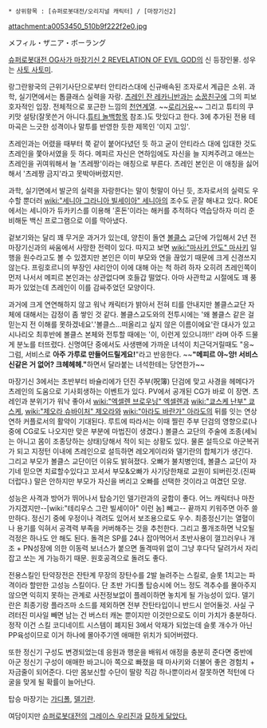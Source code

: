  * 상위항목 : [슈퍼로봇대전/오리지널 캐릭터] / [마장기신2]
attachment:a0053450_510b9f222f2e0.jpg

メフィル・ザニア・ボーラング

[[슈퍼로봇대전 OG사가 마장기신 2 REVELATION OF EVIL GOD]]의 신 등장인물. 성우는 [[사토 사토미]].

랑그란왕국의 근위기사단으로부터 안티라스대에 신규배속된 조자로서 계급은 소위. 과학, 실기면에서는 톱클래스 실력을 자랑. [[츠레인 잔 레카니반]]과는 [[소꿉친구]]에 그의 피보호자적인 입장. 전체적으로 포근한 느낌의 [[천연]]계열. ~~[[로리거유]]~~ 그리고 튜티의 쿠키맛 설탕(잘못쓴거 아니다.[[튜티 놀백]]항목 참조.)도 맛있다고 한다. 3에 추가된 전용 테마곡은 느긋한 성격이나 말투를 반영한 듯한 제목인 '이지 고잉'.

츠레인과는 어렸을 때부터 쭉 같이 붙어다녔던 듯 하고 굳이 안티라스 대에 입대한 것도 츠레인을 쫓아서였을 듯 하다. 메피르 자신은 연하임에도 자신을 늘 지켜주려고 애쓰는 츠레인을 귀여워해서 늘 '츠레짱'이라는 애칭으로 부른다. 츠레인 본인은 이 애칭을 싫어해서 '츠레짱 금지'라고 못박아버렸지만.

과학, 실기면에서 발군의 실력을 자랑한다는 말이 헛말이 아닌 듯, 조자로서의 실력도 우수할 뿐더러 [[wiki:"세니아 그라니아 빌세이아" 세니아]]의 조수도 곧잘 해내고 있다. ROE에서는 세니아가 듀카키스를 이용해 '혼돈'이라는 해커를 추적하다 역습당하자 미리 준비해둔 백신 프로그램으로 이를 막아냈다.  

겉보기와는 달리 꽤 무거운 과거가 있는데, 양친이 돌연 [[볼클스]] 교단에 가입해서 2년 전 마장기신과의 싸움에서 사망한 전력이 있다. 따지고 보면 [[wiki:"마사키 안도" 마사키]] 일행을 원수라고도 볼 수 있겠지만 본인은 이미 부모와 연을 끊었기 때문에 크게 신경쓰지 않는다. 프링호르니의 부장인 샤리안이 이에 대해 아는 척 하려 하자 오히려 츠레인쪽이 먼저 나서서 메피르 본인과는 상관없다며 호들갑 떨었다. 아마 사관학교 시절에도 꽤 풍파가 있었는데 츠레인이 이를 감싸주었던 모양이다.

과거에 크게 연연해하지 않고 워낙 캐릭터가 밝아서 전혀 티를 안내지만 볼클스교단 자체에 대해서는 감정이 좀 쌓인 것 같다. 볼클스교도와의 전투시에는 '왜 볼클스 같은 걸 믿는지 전 이해를 못하겠네요'.'볼클스...떠올리고 싶지 않은 이름이에요'란 대사가 있고 시나리오 최후반에 볼클스 본체와 전투할 때에는 '이, 이런게 있으니까!!' 라며 아주 드물게 분노를 터뜨렸다. 신명여단 중에서도 사생팬에 가까운 녀석이 치근덕거릴때도 "응~ 그럼, 서비스로 '''아주 가루로 만들어드릴게요!'''"라고 반응한다. ~~'''"메피르 야~앙! 서비스 신같은 거 없어? 크헤헤헤."'''하면서 달라붙는 녀석한테는 당연한가~~

마장기신 3에서는 초반부터 바슐리에가 던진 주부(呪簿) 단검에 맞고 사경을 헤메다가 츠레인의 도움으로 기사회생하는 이벤트가 있다. PV에서 공개된 CG가 바로 이 장면.  츠레인과 분위기가 워낙 좋아서 [[wiki:"엑셀렌 브로우닝" 엑셀렌]]과 [[wiki:"쿄스케 난부" 쿄스케]], [[wiki:"제오라 슈바이처" 제오라]]와 [[wiki:"아라도 바란가" 아라도]]의 뒤를 잇는 연상연하 커플로서의 활약이 기대된다. 루트에 따라서는 이때 찔린 주부 단검의 영향으로(나중에 CG로도 나오지만 맞은 부분에 마법진이 생겼다.) 볼클스 교단의 주술에 조종(세뇌는 아니고 몸이 조종당하는 상태)당해서 적이 되는 상황도 있다. 물론 설득으로 아군복귀가 되고 지정턴 이내에 츠레인으로 설득하면 레오게이라와 델기란의 합체기가 생긴다. 그리고 부모가 볼클스 교단이던 이유도 밝혀졌다. 오빠가 불치병인데, 볼클스 교단이 자기네 믿으면 치료할수있다고 꼬셔서 부모&오빠가 사기당한채로 교원이 되버린것.(진짜 더럽다.) 말은 안하지만 부모가 자신을 버리고 오빠를 선택한 것이라고 여겼던 모양.

성능은 사격과 방어가 뛰어나서 탑승기인 델기란과의 궁합이 좋다. 어느 캐릭터나 마찬가지겠지만--[wiki:"테리우스 그란 빌세이아" 이런 놈] 빼고-- 끝까지 키워주면 아주 쓸만하다. 정신기 중에 우정이나 격려도 있어서 보조용으로도 우수. 최종정신기는 열혈이나 용기를 익혀서 공격력 부족을 커버해주는 것을 추천한다. 그리고 풀개조하면 낙오될 걱정은 하나도 안 해도 된다. 돌격은 SP를 24나 잡아먹어서 초반사용이 껄끄러우나 개조 + PN성장에 의한 이동력 보너스가 붙으면 돌격따위 없이 그냥 후다닥 달려가서 자리잡고 쏘는 게 가능하기 때문. 원호공격으로 돌려도 좋다.

전용스킬인 탄약장전은 잔탄계 무장의 장탄수를 2발 늘려주는 스킬로, 슬롯 1치고는 파격이라 할만한 고성능 스킬이다. 단 초반 가디폴 탑승시에 어느 정도 격추수를 몰아주지 않으면 익히지 못하는 관계로 사전정보없이 플레이하면 놓치게 될 가능성이 있다. 델기란은 최종기랑 플라즈마 소드를 제외하면 전부 잔탄타입이니 반드시 얻어둘것. 사실 구려터진 미사일 빼면 남는 건 버스터 캐논 뿐이지만 이것만으로도 이미 가치가 충분하다. 정작 이건 스킬 코디네이트 시스템이 폐지된 3에서 악재가 되었는데 슬롯 개수가 아닌 PP육성이므로 이거 하나에 몰아주기엔 애매한 위치가 되어버렸다.

또한 정신기 구성도 변경되었는데 응원과 행운을 배워서 애정을 충분히 준다면 중반에 아군 정신기 구성이 애매한 바고니아 쪽으로 빠졌을 때 마사키와 더불어 좋은 경험치 + 자금줄이 되어준다. 다만 몸보신할 수단이 딸랑 직감 하나뿐이라서 잘못하면 적턴에 다굴을 맞게 될 확률이 늘어난다. 

탑승 마장기는 [[가디폴]], [[델기란]].

여담이지만 [[슈퍼로봇대전]]의 [[그레이스 우리진]]과 [http://bbs2.ruliweb.daum.net/gaia/do/ruliweb/family/915/read?articleId=1332201&objCate1=&bbsId=G006&searchKey=daumname&itemGroupId=&itemId=363&sortKey=depth&searchValue=irwin&platformId=&pageIndex=1 묘하게 닮았다.]
